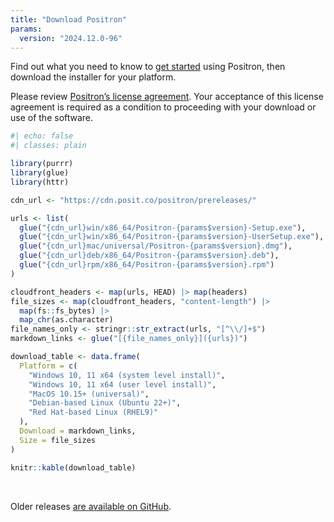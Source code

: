 ```yaml
---
title: "Download Positron"
params:
  version: "2024.12.0-96"
---
```


Find out what you need to know to [get started](start.qmd) using Positron, then download the installer for your platform.

Please review [Positron's license agreement](licensing.qmd). Your acceptance of this license agreement is required as a condition to proceeding with your download or use of the software.

```r
#| echo: false
#| classes: plain

library(purrr)
library(glue)
library(httr)

cdn_url <- "https://cdn.posit.co/positron/prereleases/"

urls <- list(
  glue("{cdn_url}win/x86_64/Positron-{params$version}-Setup.exe"),
  glue("{cdn_url}win/x86_64/Positron-{params$version}-UserSetup.exe"),
  glue("{cdn_url}mac/universal/Positron-{params$version}.dmg"),
  glue("{cdn_url}deb/x86_64/Positron-{params$version}.deb"),
  glue("{cdn_url}rpm/x86_64/Positron-{params$version}.rpm")
)

cloudfront_headers <- map(urls, HEAD) |> map(headers)
file_sizes <- map(cloudfront_headers, "content-length") |>
  map(fs::fs_bytes) |>
  map_chr(as.character)
file_names_only <- stringr::str_extract(urls, "[^\\/]+$")
markdown_links <- glue("[{file_names_only}]({urls})")

download_table <- data.frame(
  Platform = c(
    "Windows 10, 11 x64 (system level install)",
    "Windows 10, 11 x64 (user level install)",
    "MacOS 10.15+ (universal)",
    "Debian-based Linux (Ubuntu 22+)",
    "Red Hat-based Linux (RHEL9)"
  ),
  Download = markdown_links,
  Size = file_sizes
)

knitr::kable(download_table)
```

<br>

Older releases [are available on GitHub](https://github.com/posit-dev/positron/releases).